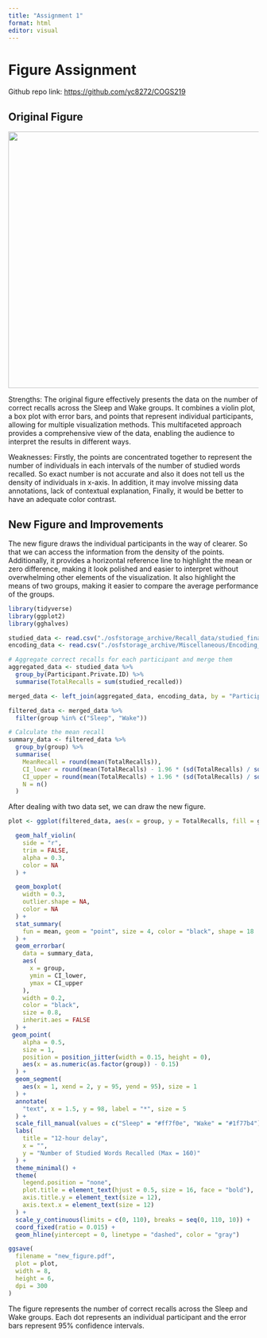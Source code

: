 ```yaml
---
title: "Assignment 1"
format: html
editor: visual
---
```


# Figure Assignment

Github repo link: <https://github.com/yc8272/COGS219>

## Original Figure

![](images/original_figure.png){width="516"}

Strengths: The original figure effectively presents the data on the number of correct recalls across the Sleep and Wake groups. It combines a violin plot, a box plot with error bars, and points that represent individual participants, allowing for multiple visualization methods. This multifaceted approach provides a comprehensive view of the data, enabling the audience to interpret the results in different ways.

Weaknesses: Firstly, the points are concentrated together to represent the number of individuals in each intervals of the number of studied words recalled. So exact number is not accurate and also it does not tell us the density of individuals in x-axis. In addition, it may involve missing data annotations, lack of contextual explanation, Finally, it would be better to have an adequate color contrast.

## New Figure and Improvements

The new figure draws the individual participants in the way of clearer. So that we can access the information from the density of the points. Additionally, it provides a horizontal reference line to highlight the mean or zero difference, making it look polished and easier to interpret without overwhelming other elements of the visualization. It also highlight the means of two groups, making it easier to compare the average performance of the groups.

```r
library(tidyverse)
library(ggplot2)
library(gghalves)

studied_data <- read.csv("./osfstorage_archive/Recall_data/studied_final.csv")
encoding_data <- read.csv("./osfstorage_archive/Miscellaneous/Encoding_Test_Time.csv")

# Aggregate correct recalls for each participant and merge them
aggregated_data <- studied_data %>%
  group_by(Participant.Private.ID) %>%
  summarise(TotalRecalls = sum(studied_recalled))

merged_data <- left_join(aggregated_data, encoding_data, by = "Participant.Private.ID")

filtered_data <- merged_data %>%
  filter(group %in% c("Sleep", "Wake"))

# Calculate the mean recall
summary_data <- filtered_data %>%
  group_by(group) %>%
  summarise(
    MeanRecall = round(mean(TotalRecalls)),
    CI_lower = round(mean(TotalRecalls) - 1.96 * (sd(TotalRecalls) / sqrt(n()))),
    CI_upper = round(mean(TotalRecalls) + 1.96 * (sd(TotalRecalls) / sqrt(n()))),
    N = n()
  )
```

After dealing with two data set, we can draw the new figure.

```r
plot <- ggplot(filtered_data, aes(x = group, y = TotalRecalls, fill = group)) +

  geom_half_violin(
    side = "r",
    trim = FALSE,      
    alpha = 0.3,
    color = NA
  ) +

  geom_boxplot(
    width = 0.3,
    outlier.shape = NA,
    color = NA
  ) +
  stat_summary(
    fun = mean, geom = "point", size = 4, color = "black", shape = 18
  ) +
  geom_errorbar(
    data = summary_data,
    aes(
      x = group,
      ymin = CI_lower,
      ymax = CI_upper
    ),
    width = 0.2,
    color = "black",
    size = 0.8,
    inherit.aes = FALSE
  ) +
 geom_point(
    alpha = 0.5,
    size = 1, 
    position = position_jitter(width = 0.15, height = 0), 
    aes(x = as.numeric(as.factor(group)) - 0.15)      
  ) +
  geom_segment(
    aes(x = 1, xend = 2, y = 95, yend = 95), size = 1
  ) +
  annotate(
    "text", x = 1.5, y = 98, label = "*", size = 5
  ) +
  scale_fill_manual(values = c("Sleep" = "#ff7f0e", "Wake" = "#1f77b4")) +
  labs(
    title = "12-hour delay",
    x = "",
    y = "Number of Studied Words Recalled (Max = 160)"
  ) +
  theme_minimal() +
  theme(
    legend.position = "none",
    plot.title = element_text(hjust = 0.5, size = 16, face = "bold"),
    axis.title.y = element_text(size = 12),
    axis.text.x = element_text(size = 12)
  ) + 
  scale_y_continuous(limits = c(0, 110), breaks = seq(0, 110, 10)) +
  coord_fixed(ratio = 0.015) +
  geom_hline(yintercept = 0, linetype = "dashed", color = "gray") 

ggsave(
  filename = "new_figure.pdf",
  plot = plot,
  width = 8,
  height = 6,
  dpi = 300 
)
```

The figure represents the number of correct recalls across the Sleep and Wake groups. Each dot represents an individual participant and the error bars represent 95% confidence intervals.
